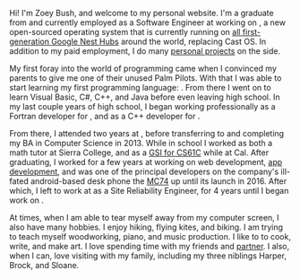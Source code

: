 Hi! I'm Zoey Bush, and welcome to my personal website. I'm a graduate from [](org:cal) and currently
employed as a Software Engineer at [](org:google) working on [](job:fuchsia), a new open-sourced
operating system that is currently running on [all first-generation Google Nest
Hubs][fuchsia-launch] around the world, replacing Cast OS. In addition to my paid employment, I do
many [personal projects][projects] on the side.

My first foray into the world of programming came when I convinced my parents to give me one of
their unused Palm Pilots. With that I was able to start learning my first programming language:
[](tech:small-basic). From there I went on to learn Visual Basic, C#, C++, and Java before even
leaving high school. In my last couple years of high school, I began working professionally as a
Fortran developer for [](job:bss), and as a C++ developer for [](job:indowsway).

From there, I attended two years at [](org:sierra), before transferring to [](org:cal) and
completing my BA in Computer Science in 2013. While in school I worked as both a math tutor at
Sierra College, and as a [GSI for CS61C][cs61c] while at Cal. After graduating, I worked for a few
years at [](org:meraki) working on web development, [app development][meraki-app], and was one of
the principal developers on the company's ill-fated android-based desk phone the [MC74][mc74] up
until its launch in 2016. After which, I left to work at [](job:google) as a Site Reliability
Engineer, for 4 years until I began work on [](job:fuchsia).

At times, when I am able to tear myself away from my computer screen, I also have many hobbies. I
enjoy hiking, flying kites, and biking. I am trying to teach myself woodworking, piano, and music
production. I like to to cook, write, and make art. I love spending time with my friends and
[partner](partner:molly). I also, when I can, love visiting with my family, including my three
niblings Harper, Brock, and Sloane.

[fuchsia-launch]: https://www.theverge.com/2021/8/18/22630245/google-fuchsia-os-nest-hub-rollout-release-date "Google's Fuchsia OS is rolling out to every first-gen Nest Hub"
[cs61c]: http://www-inst.eecs.berkeley.edu/~cs61c/sp13#staff 'Machine Structures'
[landon]: http://blog.meofamily.net/ 'Meo Family Blog'
[projects]: /projects/ 'Personal Projects'
[meraki-app]: https://meraki.cisco.com/blog/2013/11/meraki-mobile-app-now-available-for-android/ "Meraki's first generation mobile app"
[mc74]: https://meraki.cisco.com/blog/2016/10/as-easy-as-your-smartphone/ 'As easy as your smartphone'
